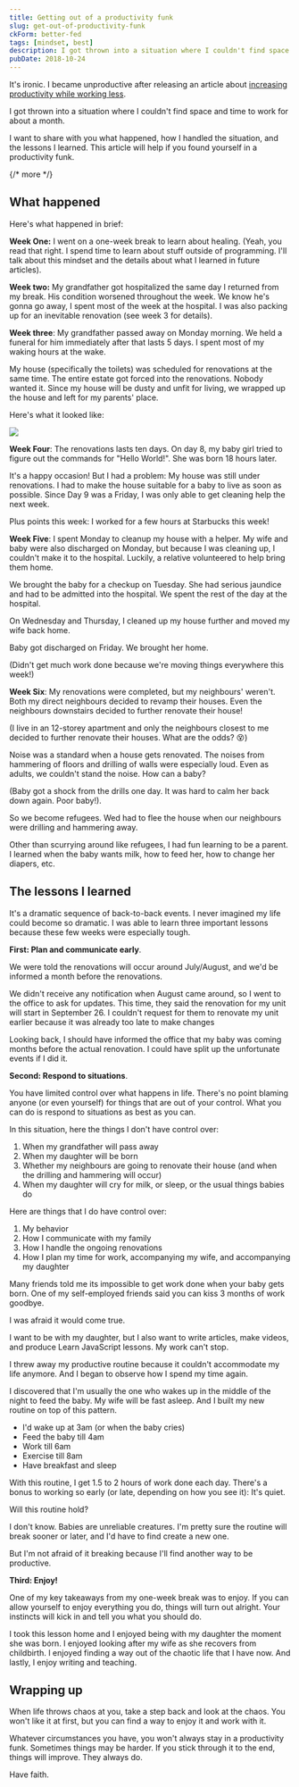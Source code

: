```yaml
---
title: Getting out of a productivity funk
slug: get-out-of-productivity-funk
ckForm: better-fed
tags: [mindset, best]
description: I got thrown into a situation where I couldn't find space and time to work for about a month. I want to share with you what happened, how I handled the situation, and the lessons I learned. This article will help if you found yourself in a productivity funk.
pubDate: 2018-10-24
---
```


It's ironic. I became unproductive after releasing an article about [increasing productivity while working less][1].

I got thrown into a situation where I couldn't find space and time to work for about a month.

I want to share with you what happened, how I handled the situation, and the lessons I learned. This article will help if you found yourself in a productivity funk.

{/* more */}

<div class='jsCkClone' data-should-not-clone></div>

## What happened

Here's what happened in brief:

**Week One:** I went on a one-week break to learn about healing. (Yeah, you read that right. I spend time to learn about stuff outside of programming. I'll talk about this mindset and the details about what I learned in future articles).

**Week two:** My grandfather got hospitalized the same day I returned from my break. His condition worsened throughout the week. We know he's gonna go away, I spent most of the week at the hospital. I was also packing up for an inevitable renovation (see week 3 for details).

**Week three**: My grandfather passed away on Monday morning. We held a funeral for him immediately after that lasts 5 days. I spent most of my waking hours at the wake.

My house (specifically the toilets) was scheduled for renovations at the same time. The entire estate got forced into the renovations. Nobody wanted it. Since my house will be dusty and unfit for living, we wrapped up the house and left for my parents' place.

Here's what it looked like:

<Image
  src='/images/2018/productivity-funk/wrapped.jpg'
  caption='Everything got wrapped in plastic'
/>

**Week Four**: The renovations lasts ten days. On day 8, my baby girl tried to figure out the commands for "Hello World!". She was born 18 hours later.

It's a happy occasion! But I had a problem: My house was still under renovations. I had to make the house suitable for a baby to live as soon as possible. Since Day 9 was a Friday, I was only able to get cleaning help the next week.

Plus points this week: I worked for a few hours at Starbucks this week!

**Week Five**: I spent Monday to cleanup my house with a helper. My wife and baby were also discharged on Monday, but because I was cleaning up, I couldn't make it to the hospital. Luckily, a relative volunteered to help bring them home.

We brought the baby for a checkup on Tuesday. She had serious jaundice and had to be admitted into the hospital. We spent the rest of the day at the hospital.

On Wednesday and Thursday, I cleaned up my house further and moved my wife back home.

Baby got discharged on Friday. We brought her home.

(Didn't get much work done because we're moving things everywhere this week!)

**Week Six**: My renovations were completed, but my neighbours' weren't. Both my direct neighbours decided to revamp their houses. Even the neighbours downstairs decided to further renovate their house!

(I live in an 12-storey apartment and only the neighbours closest to me decided to further renovate their houses. What are the odds? 😵)

Noise was a standard when a house gets renovated. The noises from hammering of floors and drilling of walls were especially loud. Even as adults, we couldn't stand the noise. How can a baby?

(Baby got a shock from the drills one day. It was hard to calm her back down again. Poor baby!).

So we become refugees. Wed had to flee the house when our neighbours were drilling and hammering away.

Other than scurrying around like refugees, I had fun learning to be a parent. I learned when the baby wants milk, how to feed her, how to change her diapers, etc.

## The lessons I learned

It's a dramatic sequence of back-to-back events. I never imagined my life could become so dramatic. I was able to learn three important lessons because these few weeks were especially tough.

**First: Plan and communicate early**.

We were told the renovations will occur around July/August, and we'd be informed a month before the renovations.

We didn't receive any notification when August came around, so I went to the office to ask for updates. This time, they said the renovation for my unit will start in September 26. I couldn't request for them to renovate my unit earlier because it was already too late to make changes

Looking back, I should have informed the office that my baby was coming months before the actual renovation. I could have split up the unfortunate events if I did it.

**Second: Respond to situations**.

You have limited control over what happens in life. There's no point blaming anyone (or even yourself) for things that are out of your control. What you can do is respond to situations as best as you can.

In this situation, here the things I don't have control over:

1. When my grandfather will pass away
2. When my daughter will be born
3. Whether my neighbours are going to renovate their house (and when the drilling and hammering will occur)
4. When my daughter will cry for milk, or sleep, or the usual things babies do

Here are things that I do have control over:

1. My behavior
2. How I communicate with my family
3. How I handle the ongoing renovations
4. How I plan my time for work, accompanying my wife, and accompanying my daughter

Many friends told me its impossible to get work done when your baby gets born. One of my self-employed friends said you can kiss 3 months of work goodbye.

I was afraid it would come true.

I want to be with my daughter, but I also want to write articles, make videos, and produce Learn JavaScript lessons. My work can't stop.

I threw away my productive routine because it couldn't accommodate my life anymore. And I began to observe how I spend my time again.

I discovered that I'm usually the one who wakes up in the middle of the night to feed the baby. My wife will be fast asleep. And I built my new routine on top of this pattern.

- I'd wake up at 3am (or when the baby cries)
- Feed the baby till 4am
- Work till 6am
- Exercise till 8am
- Have breakfast and sleep

With this routine, I get 1.5 to 2 hours of work done each day. There's a bonus to working so early (or late, depending on how you see it): It's quiet.

Will this routine hold?

I don't know. Babies are unreliable creatures. I'm pretty sure the routine will break sooner or later, and I'd have to find create a new one.

But I'm not afraid of it breaking because I'll find another way to be productive.

**Third: Enjoy!**

One of my key takeaways from my one-week break was to enjoy. If you can allow yourself to enjoy everything you do, things will turn out alright. Your instincts will kick in and tell you what you should do.

I took this lesson home and I enjoyed being with my daughter the moment she was born. I enjoyed looking after my wife as she recovers from childbirth. I enjoyed finding a way out of the chaotic life that I have now. And lastly, I enjoy writing and teaching.

## Wrapping up

When life throws chaos at you, take a step back and look at the chaos. You won't like it at first, but you can find a way to enjoy it and work with it.

Whatever circumstances you have, you won't always stay in a productivity funk. Sometimes things may be harder. If you stick through it to the end, things will improve. They always do.

Have faith.

[1]: /blog/becoming-more-productive-while-working-less/ 'Becoming more productive while working less'
